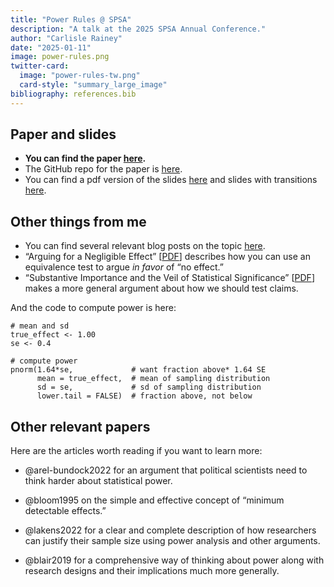 ```yaml
---
title: "Power Rules @ SPSA"
description: "A talk at the 2025 SPSA Annual Conference."
author: "Carlisle Rainey"
date: "2025-01-11"
image: power-rules.png
twitter-card:
  image: "power-rules-tw.png"
  card-style: "summary_large_image"
bibliography: references.bib
---
```


## Paper and slides 

- **You can find the paper [here](https://www.carlislerainey.com/power-rules/power-rules.pdf).**
- The GitHub repo for the paper is [here](https://github.com/carlislerainey/power-rules).
- You can find a pdf version of the slides [here](https://www.dropbox.com/scl/fi/kt9sagmmgg7zp8mbowdcl/power-rules-10min.pdf?rlkey=w969q7ltzykjsarp2skw0ig6r&dl=0) and slides with transitions [here](https://www.dropbox.com/scl/fi/706s3in72gsy9ylcptpd2/power-rules-10min-transitions.pdf?rlkey=gq1g4ntqsi1jkft36pjoi7oq6&dl=0).

## Other things from me

- You can find several relevant blog posts on the topic [here](https://www.carlislerainey.com/blog/).  
- "Arguing for a Negligible Effect" [[PDF](https://www.carlislerainey.com/papers/nme.pdf)] describes how you can use an equivalence test to argue *in favor* of "no effect."
- "Substantive Importance and the Veil of Statistical Significance" [[PDF](https://www.carlislerainey.com/papers/meaningful.pdf)] makes a more general argument about how we should test claims.

And the code to compute power is here:

```
# mean and sd
true_effect <- 1.00
se <- 0.4

# compute power
pnorm(1.64*se,             # want fraction above* 1.64 SE
      mean = true_effect,  # mean of sampling distribution
      sd = se,             # sd of sampling distribution
      lower.tail = FALSE)  # fraction above, not below
```

## Other relevant papers

Here are the articles worth reading if you want to learn more:

-   @arel-bundock2022 for an argument that political scientists need to think harder about statistical power.

-   @bloom1995 on the simple and effective concept of "minimum detectable effects."

-   @lakens2022 for a clear and complete description of how researchers can justify their sample size using power analysis and other arguments.

-   @blair2019 for a comprehensive way of thinking about power along with research designs and their implications much more generally.


